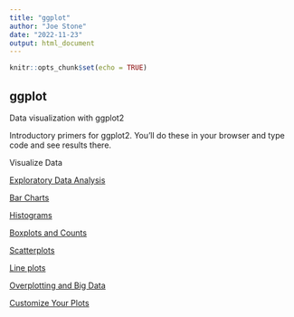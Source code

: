 ```yaml
---
title: "ggplot"
author: "Joe Stone"
date: "2022-11-23"
output: html_document
---
```


```r
knitr::opts_chunk$set(echo = TRUE)
```

## ggplot

Data visualization with ggplot2

Introductory primers for ggplot2. You’ll do these in your browser and type code and see results there.

Visualize Data

[Exploratory Data Analysis](https://posit.cloud/learn/primers/3.1)

[Bar Charts](https://rstudio.cloud/learn/primers/3.2)

[Histograms](https://rstudio.cloud/learn/primers/3.3)

[Boxplots and Counts](https://rstudio.cloud/learn/primers/3.4)

[Scatterplots](https://rstudio.cloud/learn/primers/3.5)

[Line plots](https://rstudio.cloud/learn/primers/3.6)

[Overplotting and Big Data](https://rstudio.cloud/learn/primers/3.7)

[Customize Your Plots](https://rstudio.cloud/learn/primers/3.8)
